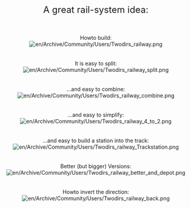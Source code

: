 <center>
<font size="+2">A great rail-system idea:</font>
<br><br><br><br>
Howto build:<br>
[[File:en/Archive/Community/Users/Twodirs railway.png]]<br><br><br>
It is easy to split:<br>
[[File:en/Archive/Community/Users/Twodirs railway split.png]]<br><br><br>
...and easy to combine:<br>
[[File:en/Archive/Community/Users/Twodirs railway combine.png]]<br><br><br>
...and easy to simplify:<br>
[[File:en/Archive/Community/Users/Twodirs railway 4 to 2.png]]<br><br><br>
...and easy to build a station into the track:<br>
[[File:en/Archive/Community/Users/Twodirs railway Trackstation.png]]<br><br><br>
Better (but bigger) Versions:<br>
[[File:en/Archive/Community/Users/Twodirs railway better and depot.png]]<br><br><br>
Howto invert the direction:<br>
[[File:en/Archive/Community/Users/Twodirs railway back.png]]<br><br><br>
</center>